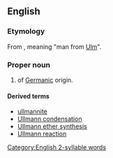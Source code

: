 ==English==
{{wikipedia}}

===Etymology===
From {{etyl|de|en}}, meaning "man from [[Ulm]]".

===Proper noun===
{{en-proper noun|s}}

# {{surname|lang=en|from=German|dot=}} of [[Germanic]] origin.

====Derived terms====
* [[ullmannite]]
* [[Ullmann condensation]]
* [[Ullmann ether synthesis]]
* [[Ullmann reaction]]

[[Category:English 2-syllable words]]